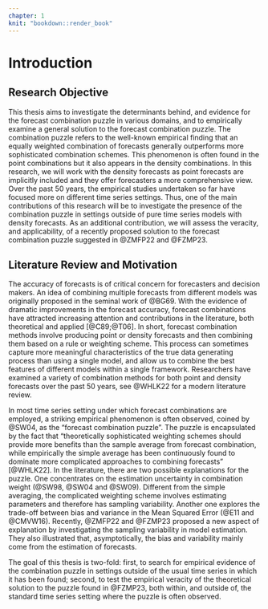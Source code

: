 ```yaml
---
chapter: 1
knit: "bookdown::render_book"
---
```


# Introduction 

## Research Objective

This thesis aims to investigate the determinants behind, and evidence for the forecast combination puzzle in various domains, and to empirically examine a general solution to the forecast combination puzzle. The combination puzzle refers to the well-known empirical finding that an equally weighted combination of forecasts generally outperforms more sophisticated combination schemes. This phenomenon is often found in the point combinations but it also appears in the density combinations. In this research, we will work with the density forecasts as point forecasts are implicitly included and they offer forecasters a more comprehensive view. Over the past 50 years, the empirical studies undertaken so far have focused more on different time series settings. Thus, one of the main contributions of this research will be to investigate the presence of the combination puzzle in settings outside of pure time series models with density forecasts. As an additional contribution, we will assess the veracity, and applicability, of a recently proposed solution to the forecast combination puzzle suggested in @ZMFP22 and @FZMP23. 



## Literature Review and Motivation

The accuracy of forecasts is of critical concern for forecasters and decision makers. An idea of combining multiple forecasts from different models was originally proposed in the seminal work of @BG69. With the evidence of dramatic improvements in the forecast accuracy, forecast combinations have attracted increasing attention and contributions in the literature, both theoretical and applied [@C89;@T06]. In short, forecast combination methods involve producing point or density forecasts and then combining them based on a rule or weighting scheme. This process can sometimes capture more meaningful characteristics of the true data generating process than using a single model, and allow us to combine the best features of different models within a single framework. Researchers have examined a variety of combination methods for both point and density forecasts over the past 50 years, see @WHLK22 for a modern literature review.  



In most time series setting under which forecast combinations are employed, a striking empirical phenomenon is often observed, coined by @SW04, as the "forecast combination puzzle". The puzzle is encapsulated by the fact that "theoretically sophisticated weighting schemes should provide more benefits than the sample average from forecast combination, while empirically the simple average has been continuously found to dominate more complicated approaches to combining forecasts" [@WHLK22]. In the literature, there are two possible explanations for the puzzle. One concentrates on the estimation uncertainty in combination weight (@SW98, @SW04 and @SW09). Different from the simple averaging, the complicated weighting scheme involves estimating parameters and therefore has sampling variability. Another one explores the trade-off between bias and variance in the Mean Squared Error (@E11 and @CMVW16). Recently, @ZMFP22 and @FZMP23 proposed a new aspect of explanation by investigating the sampling variability in model estimation. They also illustrated that, asymptotically, the bias and variability mainly come from the estimation of forecasts.



The goal of this thesis is two-fold: first, to search for empirical evidence of the combination puzzle in settings outside of the usual time series in which it has been found; second, to test the empirical veracity of the theoretical solution to the puzzle found in @FZMP23, both within, and outside of, the standard time series setting where the puzzle is often observed.




